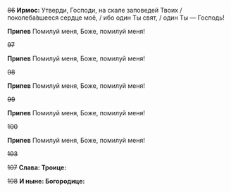 ~~86~~ **Ирмос:** Утверди, Господи, на скале заповедей Твоих / поколеба́вшееся сердце моё, / ибо один Ты свят, / один Ты — Господь!

**Припев** Помилуй меня, Боже, помилуй меня!

~~97~~

**Припев** Помилуй меня, Боже, помилуй меня!

~~98~~

**Припев** Помилуй меня, Боже, помилуй меня!

~~99~~

**Припев** Помилуй меня, Боже, помилуй меня!

~~100~~

**Припев** Помилуй меня, Боже, помилуй меня!

~~103~~

~~107~~ **Слава: Троице:**

~~108~~ **И ныне: Богородице:**
